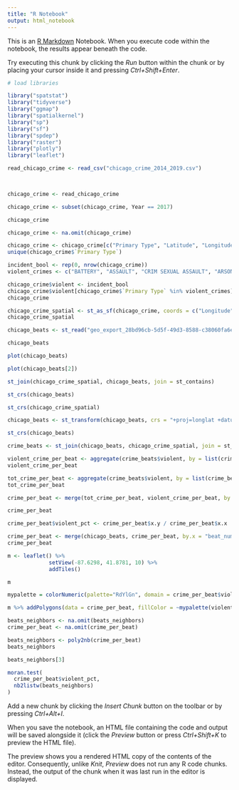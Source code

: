 ```yaml
---
title: "R Notebook"
output: html_notebook
---
```


This is an [R Markdown](http://rmarkdown.rstudio.com) Notebook. When you execute code within the notebook, the results appear beneath the code. 

Try executing this chunk by clicking the *Run* button within the chunk or by placing your cursor inside it and pressing *Ctrl+Shift+Enter*. 

```r
# load libraries

library("spatstat")
library("tidyverse")
library("ggmap")
library("spatialkernel")
library("sp")
library("sf")
library("spdep")
library("raster")
library("plotly")
library("leaflet")


```

```r

read_chicago_crime <- read_csv("chicago_crime_2014_2019.csv")
  



```

```r
chicago_crime <- read_chicago_crime
```

```r
chicago_crime <- subset(chicago_crime, Year == 2017)
```

```r
chicago_crime
```

```r
chicago_crime <- na.omit(chicago_crime)
```

```r
chicago_crime <- chicago_crime[c("Primary Type", "Latitude", "Longitude", "X Coordinate", "Y Coordinate")]
unique(chicago_crime$`Primary Type`)

```
```r
incident_bool <- rep(0, nrow(chicago_crime))
violent_crimes <- c("BATTERY", "ASSAULT", "CRIM SEXUAL ASSAULT", "ARSON", "SEX OFFENSE", "HUMAN TRAFFICKING", "HOMICIDE", "KIDNAPPING")
```
```r
chicago_crime$violent <- incident_bool
chicago_crime$violent[chicago_crime$`Primary Type` %in% violent_crimes] <- 1
chicago_crime
```

```r
chicago_crime_spatial <- st_as_sf(chicago_crime, coords = c("Longitude", "Latitude"), crs = 4326)
chicago_crime_spatial
```




```r
chicago_beats <- st_read("geo_export_28bd96cb-5d5f-49d3-8588-c38060fa6e9c.shp")
```


```r
chicago_beats
```

```r
plot(chicago_beats)
```

```r
plot(chicago_beats[2])
```

```r
st_join(chicago_crime_spatial, chicago_beats, join = st_contains)
```

```r
st_crs(chicago_beats)
```

```r
st_crs(chicago_crime_spatial)
```

```r
chicago_beats <- st_transform(chicago_beats, crs = "+proj=longlat +datum=WGS84 +no_defs")
```

```r
st_crs(chicago_beats)
```

```r
crime_beats <- st_join(chicago_beats, chicago_crime_spatial, join = st_contains)
```


```r
violent_crime_per_beat <- aggregate(crime_beats$violent, by = list(crime_beats$beat_num), FUN = sum)
violent_crime_per_beat
```


```r

tot_crime_per_beat <- aggregate(crime_beats$violent, by = list(crime_beats$beat_num), FUN = length)
tot_crime_per_beat 

```

```r
crime_per_beat <- merge(tot_crime_per_beat, violent_crime_per_beat, by = 'Group.1')

```
```r
crime_per_beat
```

```r
crime_per_beat$violent_pct <- crime_per_beat$x.y / crime_per_beat$x.x
```
```r
crime_per_beat <- merge(chicago_beats, crime_per_beat, by.x = "beat_num", by.y = "Group.1")
crime_per_beat
```


```r

m <- leaflet() %>%
             setView(-87.6298, 41.8781, 10) %>% 
             addTiles()
```

```r
m
```

```r
mypalette = colorNumeric(palette="RdYlGn", domain = crime_per_beat$violent_pct, na.color="transparent")
```


```r
m %>% addPolygons(data = crime_per_beat, fillColor = ~mypalette(violent_pct), stroke=FALSE, fillOpacity = 0.9)
```

```r
beats_neighbors <- na.omit(beats_neighbors)
crime_per_beat <- na.omit(crime_per_beat)
```

```r
beats_neighbors <- poly2nb(crime_per_beat)
beats_neighbors
```




```r
beats_neighbors[3]
```




```r
moran.test(
  crime_per_beat$violent_pct, 
  nb2listw(beats_neighbors)
)
```










Add a new chunk by clicking the *Insert Chunk* button on the toolbar or by pressing *Ctrl+Alt+I*.

When you save the notebook, an HTML file containing the code and output will be saved alongside it (click the *Preview* button or press *Ctrl+Shift+K* to preview the HTML file).

The preview shows you a rendered HTML copy of the contents of the editor. Consequently, unlike *Knit*, *Preview* does not run any R code chunks. Instead, the output of the chunk when it was last run in the editor is displayed.
